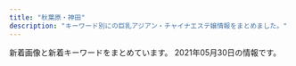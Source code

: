 ```yaml
---
title: "秋葉原・神田"
description: "キーワード別にの巨乳アジアン・チャイナエステ嬢情報をまとめました。"
---
```


新着画像と新着キーワードをまとめています。
2021年05月30日の情報です。

<DmmAffiliateIns />
<KeywordTable
  shops={
    [
    {
        "station": "JR\u79cb\u8449\u539f\u99c5\u96fb\u6c17\u8857\u53e3",
        "url": "http://www.kien-es.info/",
        "img_links": [
            "http://www.kien-es.info/images/9.jpg",
            "http://www.kien-es.info/sp/img/emi2.jpg",
            "http://www.kien-es.info/images/10.jpg",
            "http://www.kien-es.info/img/kara.png",
            "http://www.kien-es.info/sp/img/emi1.jpg",
            "http://www.kien-es.info/sp/img/haruka1.jpg",
            "http://www.kien-es.info/images/1.jpg",
            "http://www.kien-es.info/sp/images/newsb.png",
            "http://www.kien-es.info/sp/images/staff_t.jpg",
            "http://www.kien-es.info/sp/img/kara1.jpg",
            "http://www.kien-es.info/sp/images/sys1.jpg",
            "http://www.kien-es.info/images/interior_t.jpg",
            "http://www.kien-es.info/sp/images/9.jpg",
            "http://www.kien-es.info/images/news.jpg",
            "http://www.kien-es.info/img/kaori1.jpg",
            "http://www.kien-es.info/images/rem.png",
            "http://www.kien-es.info/images/head.jpg",
            "http://www.kien-es.info/sp/staff/kumi.png",
            "http://www.kien-es.info/sp/staff/yumi.png",
            "http://www.kien-es.info/sp/images/news.jpg",
            "http://www.kien-es.info/sp/images/footer.png",
            "http://www.kien-es.info/images/11.jpg",
            "http://www.kien-es.info/img/haruka.png",
            "http://www.kien-es.info/sp/img/kumi2.jpg",
            "http://www.kien-es.info/images/sys2.jpg",
            "http://www.kien-es.info/images/int2.jpg",
            "http://www.kien-es.info/sp/images/head.jpg",
            "http://www.kien-es.info/img/emi.png",
            "http://www.kien-es.info/sp/images/ac1.jpg",
            "http://www.kien-es.info/images/3.jpg",
            "http://www.kien-es.info/images/14.jpg",
            "http://www.kien-es.info/images/mobile.jpg",
            "http://www.kien-es.info/img/kara2.jpg",
            "http://www.kien-es.info/sp/img/kumi1.jpg",
            "http://www.kien-es.info/sp/staff/haruka.png",
            "http://www.kien-es.info/sp/staff/kara.png",
            "http://www.kien-es.info/sp/images/8.jpg",
            "http://www.kien-es.info/sp/images/info_t.jpg",
            "http://www.kien-es.info/img/kaori.png",
            "http://www.kien-es.info/sp/images/int2.png",
            "http://www.kien-es.info/sp/images/ac2.png",
            "http://www.kien-es.info/img/emi1.jpg",
            "http://www.kien-es.info/images/4.jpg",
            "http://www.kien-es.info/sp/images/sys3.jpg",
            "http://www.kien-es.info/img/haruka1.jpg",
            "http://www.kien-es.info/sp/images/ac3.png",
            "http://www.kien-es.info/images/2.jpg",
            "http://www.kien-es.info/sp/images/3.jpg",
            "http://www.kien-es.info/images/int1.jpg",
            "http://www.kien-es.info/images/12.jpg",
            "http://www.kien-es.info/sp/menu/staff.jpg",
            "http://www.kien-es.info/images/staff_t.jpg",
            "http://www.kien-es.info/img/kumi.png",
            "http://www.kien-es.info/sp/images/info.png",
            "http://www.kien-es.info/sp/images/sys2.jpg",
            "http://www.kien-es.info/sp/images/sys4.png",
            "http://www.kien-es.info/sp/img/kara2.jpg",
            "http://www.kien-es.info/sp/images/int1.jpg",
            "http://www.kien-es.info/sp/img/yumi1.jpg",
            "http://www.kien-es.info/sp/images/1.jpg",
            "http://www.kien-es.info/sp/images/interior_t.jpg",
            "http://www.kien-es.info/images/info.jpg",
            "http://www.kien-es.info/images/sys1.jpg",
            "http://www.kien-es.info/img/kara1.jpg",
            "http://www.kien-es.info/img/kumi2.jpg",
            "http://www.kien-es.info/images/sm.jpg",
            "http://www.kien-es.info/sp/images/rec.jpg",
            "http://www.kien-es.info/sp/menu/top.jpg",
            "http://www.kien-es.info/sp/images/tel.jpg",
            "http://www.kien-es.info/sp/images/6.jpg",
            "http://www.kien-es.info/sp/staff/emi.png",
            "http://www.kien-es.info/img/kumi1.jpg"
        ],
        "name": "\u5947\u7e01\uff5e\u304d\u3048\u3093\uff5e",
        "keywords": {
            "87": 2,
            "86": 1,
            "85": 2,
            "C": 2,
            "D": 3
        }
    },
    {
        "img_links": [
            "https://mizuno-koi.com/wp-content/themes/este/img/tel_header.png",
            "https://mizuno-koi.com/wp-content/themes/este/img/top-img03.png",
            "https://mizuno-koi.com/wp-content/uploads/2021/05/45678976mizunoko.jpg",
            "https://mizuno-koi.com/wp-content/uploads/2020/01/211mizunoko.jpg",
            "https://mizuno-koi.com/wp-content/uploads/2019/12/345678976mizunoko.jpg",
            "https://mizuno-koi.com/wp-content/themes/este/img/call.png",
            "https://mizuno-koi.com/wp-content/themes/este/img/3.jpg",
            "https://mizuno-koi.com/wp-content/uploads/2019/06/WechatIMG506.jpeg",
            "https://mizuno-koi.com/wp-content/themes/este/img/4.jpg",
            "https://mizuno-koi.com/wp-content/themes/este/img/top-img02e.png",
            "https://mizuno-koi.com/wp-content/themes/este/img/2.jpg",
            "https://mizuno-koi.com/wp-content/themes/este/img/top-img01b.png",
            "https://mizuno-koi.com/wp-content/themes/este/img/top-img01.png",
            "https://mizuno-koi.com/wp-content/uploads/2019/12/21mizunoko.jpg",
            "https://mizuno-koi.com/wp-content/themes/este/img/top-img04.png",
            "https://mizuno-koi.com/wp-content/uploads/2021/03/9876543mizunoko.jpg",
            "https://mizuno-koi.com/wp-content/uploads/2021/05/87652178mizunoko.jpg",
            "https://mizuno-koi.com/wp-content/uploads/2019/12/21897mizunoko.jpg",
            "https://mizuno-koi.com/wp-content/uploads/2019/12/121mizunoko.jpg",
            "https://mizuno-koi.com/wp-content/uploads/2021/03/2111mizunoko.jpg",
            "https://mizuno-koi.com/wp-content/uploads/2021/03/32121mizunoko.jpg",
            "https://mizuno-koi.com/wp-content/themes/este/img/1.jpg",
            "https://mizuno-koi.com/wp-content/themes/este/img/tel_footer.png",
            "https://mizuno-koi.com/wp-content/uploads/2021/05/8761iyashinoizumi.jpg",
            "https://mizuno-koi.com/wp-content/uploads/2019/04/4567mizunoko.jpg",
            "https://mizuno-koi.com/wp-content/uploads/2021/03/897261mizunoko.jpg",
            "https://mizuno-koi.com/wp-content/themes/este/img/top-img01a.png"
        ],
        "name": "\u6c34\u306e\u604b",
        "station": "JR\u795e\u7530\u99c5\u5357\u53e3",
        "url": "https://mizuno-koi.com/",
        "keywords": {
            "E": 7,
            "D": 25,
            "C": 7
        }
    },
    {
        "station": "JR\u79cb\u8449\u539f\u99c5\u662d\u548c\u901a\u308a\u53e3",
        "img_links": [
            "http://www.rave.masg.info/files/009-02.jpg",
            "http://www.rave.masg.info/files/019.jpg",
            "http://www.rave.masg.info/files/006-03.jpg",
            "http://www.rave.masg.info/images/s3.jpg",
            "http://www.rave.masg.info/files/019-02.jpg",
            "http://www.rave.masg.info/files/018-03.jpg",
            "http://www.rave.masg.info/images/service.png",
            "http://www.rave.masg.info/files/014.jpg",
            "http://www.rave.masg.info/images/s1.jpg",
            "http://www.rave.masg.info/images/maga.jpg",
            "http://www.rave.masg.info/images/shop/shop01.jpg",
            "http://www.rave.masg.info/files/003.jpg",
            "http://www.rave.masg.info/images/infotiao1.jpg",
            "http://www.rave.masg.info/images/new1.png",
            "http://www.rave.masg.info/files/018.jpg",
            "http://www.rave.masg.info/files/015.jpg",
            "http://www.rave.masg.info/files/008.jpg",
            "http://www.rave.masg.info/files/005.jpg",
            "http://www.rave.masg.info/files/009.jpg",
            "http://www.rave.masg.info/images/new3.png",
            "http://www.rave.masg.info/files/003-03.jpg",
            "http://www.rave.masg.info/images/shop/shop02.jpg",
            "http://www.rave.masg.info/files/015-02.jpg",
            "http://www.rave.masg.info/files/017.jpg",
            "http://www.rave.masg.info/images/main_bottom.png",
            "http://www.rave.masg.info/files/015-03.jpg",
            "http://www.rave.masg.info/files/009-03.jpg",
            "http://www.rave.masg.info/files/008-02.jpg",
            "http://www.rave.masg.info/files/016-02.jpg",
            "http://www.rave.masg.info/images/s2.jpg",
            "http://www.rave.masg.info/files/005-02.jpg",
            "http://www.rave.masg.info/images/xian.png",
            "http://www.rave.masg.info/files/002.jpg",
            "http://www.rave.masg.info/images/zi_massage.png",
            "http://www.rave.masg.info/images/zi_staff.png",
            "http://www.rave.masg.info/images/tel.png",
            "http://www.rave.masg.info/files/017-03.jpg",
            "http://www.rave.masg.info/files/002-03.jpg",
            "http://www.rave.masg.info/images/shop/shop03.jpg",
            "http://www.rave.masg.info/images/shop/shop04.jpg",
            "http://www.rave.masg.info/files/014-03.jpg",
            "http://www.rave.masg.info/files/016.jpg",
            "http://www.rave.masg.info/files/016-03.jpg",
            "http://www.rave.masg.info/files/008-03.jpg",
            "http://www.rave.masg.info/files/014-02.jpg",
            "http://www.rave.masg.info/files/003-02.jpg",
            "http://www.rave.masg.info/images/s4.jpg",
            "http://www.rave.masg.info/files/006-02.jpg",
            "http://www.rave.masg.info/images/s5.jpg",
            "http://www.rave.masg.info/files/019-03.jpg",
            "http://www.rave.masg.info/files/002-02.jpg",
            "http://www.rave.masg.info/images/main_top.png",
            "http://www.rave.masg.info/files/017-02.jpg",
            "http://www.rave.masg.info/files/006.jpg",
            "http://www.rave.masg.info/files/018-02.jpg",
            "http://www.rave.masg.info/files/005-03.jpg",
            "http://www.rave.masg.info/images/pick.png"
        ],
        "url": "http://www.rave.masg.info/",
        "keywords": {
            "90": 1,
            "G": 1,
            "88": 1,
            "D": 7,
            "89": 1,
            "86": 1,
            "E": 1,
            "F": 3,
            "87": 8
        },
        "name": "RAVE \u30ec\u30a4\u30f4"
    },
    {
        "url": "http://yu-ai.work/",
        "keywords": {
            "86": 5,
            "89": 1,
            "D": 29,
            "84": 6,
            "87": 6,
            "F": 1,
            "E": 3,
            "85": 24,
            "C": 30
        },
        "station": "JR\u79cb\u8449\u539f\u99c5\u662d\u548c\u901a\u308a\u53e3",
        "name": "\u7652\u611b",
        "img_links": [
            "http://yu-ai.work/img/sc24.jpg",
            "http://yu-ai.work/img/st012.jpg",
            "http://yu-ai.work/sp/img/sta19.jpg",
            "http://yu-ai.work/img/sc12.jpg",
            "http://yu-ai.work/sp/img/info.jpg",
            "http://yu-ai.work/sp/img/acc1.jpg",
            "http://yu-ai.work/sp/img/sta9.jpg",
            "http://yu-ai.work/sp/img/tit.jpg",
            "http://yu-ai.work/sp/img/t-a.jpg",
            "http://yu-ai.work/img/sta12.jpg",
            "http://yu-ai.work/img/sta14.jpg",
            "http://yu-ai.work/img/sc23.jpg",
            "http://yu-ai.work/img/sta24.jpg",
            "http://yu-ai.work/sp/img/sta10.jpg",
            "http://yu-ai.work/img/st20.jpg",
            "http://yu-ai.work/img/st17.jpg",
            "http://yu-ai.work/img/nos.jpg",
            "http://yu-ai.work/img/st0013.jpg",
            "http://yu-ai.work/sp/img/pic.jpg",
            "http://yu-ai.work/img/sc15.jpg",
            "http://yu-ai.work/sp/img/p24.jpg",
            "http://yu-ai.work/img/st020.jpg",
            "http://yu-ai.work/img/st16.jpg",
            "http://yu-ai.work/sp/img/time.jpg",
            "http://yu-ai.work/sp/img/sta12.jpg",
            "http://yu-ai.work/sp/img/p18.jpg",
            "http://yu-ai.work/img/st014.jpg",
            "http://yu-ai.work/img/botton.jpg",
            "http://yu-ai.work/img/sc19.jpg",
            "http://yu-ai.work/img/sta16.jpg",
            "http://yu-ai.work/img/st00022.jpg",
            "http://yu-ai.work/img/st0018.jpg",
            "http://yu-ai.work/img/sc20.jpg",
            "http://yu-ai.work/img/sc13.jpg",
            "http://yu-ai.work/img/st22.jpg",
            "http://yu-ai.work/sp/img/t-o.jpg",
            "http://yu-ai.work/img/st23.jpg",
            "http://yu-ai.work/img/head.jpg",
            "http://yu-ai.work/img/men-es-ran.jpg",
            "http://yu-ai.work/sp/img/acc2.jpg",
            "http://yu-ai.work/img/sc14.jpg",
            "http://yu-ai.work/img/sc10.jpg",
            "http://yu-ai.work/sp/img/t-r.jpg",
            "http://yu-ai.work/sp/img/tel.jpg",
            "http://yu-ai.work/img/st10.jpg",
            "http://yu-ai.work/sp/img/p23.jpg",
            "http://yu-ai.work/img/st09.jpg",
            "http://yu-ai.work/sp/img/sta23.jpg",
            "http://yu-ai.work/img/st15.jpg",
            "http://yu-ai.work/img/sc9.jpg",
            "http://yu-ai.work/sp/img/cam.jpg",
            "http://yu-ai.work/img/st19.jpg",
            "http://yu-ai.work/img/st013.jpg",
            "http://yu-ai.work/sp/img/p10.jpg",
            "http://yu-ai.work/img/st019.jpg",
            "http://yu-ai.work/img/sta13.jpg",
            "http://yu-ai.work/sp/img/sta20.jpg",
            "http://yu-ai.work/img/st010.jpg",
            "http://yu-ai.work/sp/img/sta17.jpg",
            "http://yu-ai.work/img/st0022.jpg",
            "http://yu-ai.work/img/st9.jpg",
            "http://yu-ai.work/img/st13.jpg",
            "http://yu-ai.work/sp/img/sta14.jpg",
            "http://yu-ai.work/sp/img/sta24.jpg",
            "http://yu-ai.work/img/st14.jpg",
            "http://yu-ai.work/img/sta19.jpg",
            "http://yu-ai.work/img/st24.jpg",
            "http://yu-ai.work/img/st015.jpg",
            "http://yu-ai.work/sp/img/sys.jpg",
            "http://yu-ai.work/sp/img/botton.jpg",
            "http://yu-ai.work/img/sta15.jpg",
            "http://yu-ai.work/sp/img/acc3.jpg",
            "http://yu-ai.work/img/sta10.jpg",
            "http://yu-ai.work/sp/img/t-s.jpg",
            "http://yu-ai.work/sp/img/t-t.jpg",
            "http://yu-ai.work/img/st12.jpg",
            "http://yu-ai.work/sp/img/sta13.jpg",
            "http://yu-ai.work/sp/img/pc.jpg",
            "http://yu-ai.work/img/sta18.jpg",
            "http://yu-ai.work/img/sc22.jpg",
            "http://yu-ai.work/sp/img/sta16.jpg",
            "http://yu-ai.work/img/st022.jpg",
            "http://yu-ai.work/img/acc2.jpg",
            "http://yu-ai.work/img/acc3.jpg",
            "http://yu-ai.work/img/sc18.jpg",
            "http://yu-ai.work/img/sc17.jpg",
            "http://yu-ai.work/sp/img/sta15.jpg",
            "http://yu-ai.work/img/sta9.jpg",
            "http://yu-ai.work/img/sc16.jpg",
            "http://yu-ai.work/sp/img/add.jpg",
            "http://yu-ai.work/img/sta20.jpg",
            "http://yu-ai.work/img/sta23.jpg",
            "http://yu-ai.work/img/acc1.jpg",
            "http://yu-ai.work/img/sta17.jpg",
            "http://yu-ai.work/img/st009.jpg",
            "http://yu-ai.work/img/sta22.jpg",
            "http://yu-ai.work/img/fla.jpg",
            "http://yu-ai.work/sp/img/sta22.jpg",
            "http://yu-ai.work/img/st0012.jpg",
            "http://yu-ai.work/sp/img/sta18.jpg"
        ]
    },
    {
        "keywords": {
            "85": 2,
            "87": 4,
            "F": 2,
            "88": 8,
            "D": 12,
            "E": 10,
            "86": 10,
            "C": 30
        },
        "name": "\u8776",
        "station": "JR\u795e\u7530\u99c5\u897f\u53e3",
        "url": "http://chou-massage.work/",
        "img_links": [
            "http://chou-massage.work/sp/img/fla-3.jpg",
            "http://chou-massage.work/sp/img/sta3.jpg",
            "http://chou-massage.work/sp/img/st17.jpg",
            "http://chou-massage.work/img/st12.jpg",
            "http://chou-massage.work/sp/img/sta17.jpg",
            "http://chou-massage.work/sp/img/sta4.jpg",
            "http://chou-massage.work/sp/img/sta2.jpg",
            "http://chou-massage.work/sp/img/sta1.jpg",
            "http://chou-massage.work/img/st3.jpg",
            "http://chou-massage.work/sp/img/st14.jpg",
            "http://chou-massage.work/sp/img/fla-2.jpg",
            "http://chou-massage.work/img/st4.jpg",
            "http://chou-massage.work/sp/img/st3.jpg",
            "http://chou-massage.work/img/st17.jpg",
            "http://chou-massage.work/img/st14.jpg",
            "http://chou-massage.work/sp/img/mo.png",
            "http://chou-massage.work/img/mo.png",
            "http://chou-massage.work/sp/img/sta14.jpg",
            "http://chou-massage.work/img/fla-3.jpg",
            "http://chou-massage.work/img/sta17.jpg",
            "http://chou-massage.work/sp/img/nos.jpg",
            "http://chou-massage.work/sp/img/st4.jpg",
            "http://chou-massage.work/sp/img/st1.jpg",
            "http://chou-massage.work/sp/img/acc.jpg",
            "http://chou-massage.work/sp/img/botton.jpg",
            "http://chou-massage.work/sp/img/st2.jpg",
            "http://chou-massage.work/img/sta3.jpg",
            "http://chou-massage.work/img/acc.jpg",
            "http://chou-massage.work/img/sta15.jpg",
            "http://chou-massage.work/img/st1.jpg",
            "http://chou-massage.work/img/st2.jpg",
            "http://chou-massage.work/img/st15.jpg",
            "http://chou-massage.work/img/nos.jpg",
            "http://chou-massage.work/sp/img/sta15.jpg",
            "http://chou-massage.work/img/fla-1.jpg",
            "http://chou-massage.work/img/sta14.jpg",
            "http://chou-massage.work/img/sta4.jpg",
            "http://chou-massage.work/sp/img/fla-1.jpg",
            "http://chou-massage.work/img/sta12.jpg",
            "http://chou-massage.work/sp/img/koko_468x60.png",
            "http://chou-massage.work/img/fla-2.jpg",
            "http://chou-massage.work/img/koko_468x60.png",
            "http://chou-massage.work/sp/img/sta12.jpg",
            "http://chou-massage.work/img/sta2.jpg",
            "http://chou-massage.work/sp/img/st12.jpg",
            "http://chou-massage.work/img/sta1.jpg",
            "http://chou-massage.work/img/botton.jpg",
            "http://chou-massage.work/sp/img/st15.jpg"
        ]
    },
    {
        "img_links": [
            "http://relifeadmin.jpest.net/uploads//2021/03/1C5F116C-58E4-4358-9BD7-1B33791B0CAA-e1616413763845.jpeg",
            "http://relifeadmin.jpest.net/uploads//2021/03/6A526146-BB8D-45A4-A864-42633965DBF0-e1616413783381.jpeg",
            "http://relifeadmin.jpest.net/uploads//2021/01/IMG_2171.jpg",
            "http://relife.jpest.net/images/03.jpg",
            "http://relifeadmin.jpest.net/uploads//2021/03/F1762422-EC67-4A1B-A086-46A0FE212F54-e1616414141494.jpeg",
            "http://relifeadmin.jpest.net/uploads//2020/10/D81CC5DA-612A-4552-9C4C-145DABF87A82-e1603797285723.jpeg",
            "http://relifeadmin.jpest.net/uploads//2020/10/5AD15672-AEE6-4A0A-9CCF-259E75905FCF-e1603711283848.jpeg",
            "http://relifeadmin.jpest.net/uploads//2021/04/0632FFC8-93C8-4F1D-88BD-364C2CA3AAD9-e1619436169369.jpeg",
            "http://relifeadmin.jpest.net/uploads//2021/03/4082C373-F43B-4FF9-9F7D-0C0C02162F15.jpeg",
            "http://relifeadmin.jpest.net/uploads//2020/10/940B0844-F20E-4D4A-B215-E5BA5372B8E8.jpeg",
            "http://relifeadmin.jpest.net/uploads//2021/03/7773A505-C662-4875-94B7-9CA466B80C4E-e1616411927517.jpeg",
            "http://relifeadmin.jpest.net/uploads//2020/10/C74DC003-B774-4423-93B4-733B4938F550.jpeg",
            "http://relifeadmin.jpest.net/uploads//2021/04/1.jpg",
            "http://relife.jpest.net/images/033.jpg",
            "http://relife.jpest.net/images/tt.jpg",
            "http://relifeadmin.jpest.net/uploads//2021/03/F6CA5A16-B99E-496D-AB73-DFFE18A4E0B9.jpeg",
            "http://relife.jpest.net/images/02.jpg",
            "http://relifeadmin.jpest.net/uploads//2021/03/A7B9063B-BE9C-42C3-B5B8-39B0E93D461D-e1616414911549.jpeg",
            "http://relifeadmin.jpest.net/uploads//2021/03/E6F9C65A-E4D0-41BD-839F-6AFE58551E3A.jpeg",
            "http://relifeadmin.jpest.net/uploads//2021/03/31F3171B-05C9-4017-9EDC-8B1230FFFA5E-e1616413792413.jpeg",
            "http://relife.jpest.net/images/04.jpg",
            "http://relifeadmin.jpest.net/uploads//2021/03/1.jpeg",
            "http://relifeadmin.jpest.net/uploads//2020/10/1A4C09F7-F63F-4224-B24D-9E199A9A4BDA.jpeg",
            "http://relifeadmin.jpest.net/uploads//2021/03/322B13E6-26A1-40C3-9EC9-427DE29CA167-e1619436493283.jpeg",
            "http://relife.jpest.net/images/mobile.jpg",
            "http://relifeadmin.jpest.net/uploads//2020/10/03F2B47F-0310-46C6-AEDE-A8D64FCF2853.jpeg",
            "http://relifeadmin.jpest.net/uploads//2020/10/9D16F01A-1354-462D-9558-9F957927EF44.jpeg",
            "http://relifeadmin.jpest.net/uploads//2020/10/F908022A-9300-45F1-9C28-4A9EF0365F57.jpeg"
        ],
        "url": "http://relife.jpest.net/",
        "station": "JR\u79cb\u8449\u539f\u99c5\u662d\u548c\u901a\u308a\u53e3",
        "keywords": {
            "C": 15,
            "E": 12,
            "85": 8
        },
        "name": "Relife\uff5e\u30ea\u30e9\u30a4\u30d5\uff5e"
    },
    {
        "url": "http://k-cocoro.co/",
        "name": "COCORO",
        "keywords": {
            "D": 3,
            "E": 2
        },
        "img_links": [
            "http://k-cocoro.co/images/itigo2.jpg",
            "http://k-cocoro.co/images/noimage.jpg",
            "http://k-cocoro.co/images/004.jpg",
            "http://k-cocoro.co/images/itigo1.jpg",
            "http://k-cocoro.co/images/grande.jpg",
            "http://k-cocoro.co/images/shishu_02.jpg",
            "http://k-cocoro.co/images/girl_01.png",
            "http://k-cocoro.co/images/girl_03.png",
            "http://k-cocoro.co/images/right_top.png",
            "http://k-cocoro.co/images/shishu_01.jpg",
            "http://k-cocoro.co/images/yui.jpg",
            "http://k-cocoro.co/images/mya.jpg",
            "http://k-cocoro.co/images/003.jpg",
            "http://k-cocoro.co/images/tite-magazine.png",
            "http://k-cocoro.co/images/right_bottom.png",
            "http://k-cocoro.co/images/yu.jpg",
            "http://k-cocoro.co/images/girl_top.png",
            "http://k-cocoro.co/images/remo.jpg",
            "http://k-cocoro.co/images/ss.jpg",
            "http://k-cocoro.co/images/001.jpg",
            "http://k-cocoro.co/images/mail.png",
            "http://k-cocoro.co/images/s2.jpg",
            "http://k-cocoro.co/images/pagetop.png",
            "http://k-cocoro.co/images/girlx_top.png",
            "http://k-cocoro.co/images/shishu_03.jpg",
            "http://k-cocoro.co/images/nei_01.png",
            "http://k-cocoro.co/images/news_top.jpg",
            "http://k-cocoro.co/images/nei_03.png",
            "http://k-cocoro.co/images/rika.jpg",
            "http://k-cocoro.co/images/tite-staff.png",
            "http://k-cocoro.co/images/002.jpg"
        ],
        "station": "JR\u795e\u7530\u99c5\u6771\u53e3"
    },
    {
        "keywords": {
            "D": 21,
            "85": 5,
            "C": 2,
            "84": 2,
            "88": 2,
            "87": 6,
            "E": 5,
            "86": 13
        },
        "img_links": [
            "http://kaede.tyo.cm/photos/sites/15/2018/07/2018070602462928.jpg",
            "http://kaede.tyo.cm/images/s_staff.jpg",
            "http://kaede.tyo.cm/photos/sites/15/2017/05/10.jpg",
            "http://kaede.tyo.cm/photos/sites/15/2017/11/2017112902394723.jpg",
            "http://kaede.tyo.cm/photos/sites/15/2018/12/2018122811325315.jpg",
            "http://kaede.tyo.cm/photos/sites/15/2019/01/2019012110352218.jpg",
            "http://kaede.tyo.cm/photos/sites/15/2017/07/\u5fae\u4fe1\u56fe\u7247_20170731133036.jpg",
            "http://kaede.tyo.cm/images/room2.jpg",
            "http://kaede.tyo.cm/photos/sites/15/2018/12/2018122110282270.jpg",
            "http://kaede.tyo.cm/photos/sites/15/2020/03/2020031613344696.jpg",
            "http://kaede.tyo.cm/photos/sites/15/2018/05/2018052602053211.jpg",
            "http://kaede.tyo.cm/photos/sites/15/2017/05/1.jpg",
            "http://kaede.tyo.cm/photos/sites/15/2017/03/298510852981895493.jpg",
            "http://kaede.tyo.cm/photos/sites/15/2018/12/2018122510562151.jpg",
            "http://kaede.tyo.cm/photos/sites/15/2017/12/2017121802123582.jpg",
            "http://kaede.tyo.cm/photos/sites/15/2018/03/2018032208244424.jpg",
            "http://kaede.tyo.cm/images/room3.jpg",
            "http://kaede.tyo.cm/photos/sites/15/2019/11/2019110102312976.jpg",
            "http://kaede.tyo.cm/photos/sites/15/2018/09/2018092310253191.jpg",
            "http://kaede.tyo.cm/images/top.png",
            "http://kaede.tyo.cm/photos/sites/15/2018/03/2018031401333199.jpg",
            "http://kaede.tyo.cm/photos/sites/15/2019/05/2019051510502494.jpg",
            "http://kaede.tyo.cm/photos/sites/15/2018/12/2018122510575438.jpg",
            "http://kaede.tyo.cm/images/s1.png",
            "http://kaede.tyo.cm/images/s3.png",
            "http://kaede.tyo.cm/photos/sites/15/2019/11/2019110102312566.jpg",
            "http://kaede.tyo.cm/photos/sites/15/2018/06/2018060802410544.jpg",
            "http://kaede.tyo.cm/photos/sites/15/2018/07/201807050359241.jpg",
            "http://kaede.tyo.cm/photos/sites/15/2018/04/2018042103445537.jpg",
            "http://kaede.tyo.cm/photos/sites/15/2017/04/03.jpg",
            "http://kaede.tyo.cm/photos/sites/15/2019/08/201908031036100.jpg",
            "http://kaede.tyo.cm/photos/sites/15/2020/08/2020081913203996.jpg",
            "http://kaede.tyo.cm/photos/sites/15/2018/10/2018101210462259.jpg",
            "http://kaede.tyo.cm/images/s_news.png",
            "http://kaede.tyo.cm/images/n1.jpg",
            "http://kaede.tyo.cm/images/n3.png",
            "http://kaede.tyo.cm/photos/sites/15/2017/05/05.jpg",
            "http://kaede.tyo.cm/photos/sites/15/2017/04/8.jpg",
            "http://kaede.tyo.cm/images/s_pick.png",
            "http://kaede.tyo.cm/photos/sites/15/2018/07/2018071202180120.jpg",
            "http://kaede.tyo.cm/photos/sites/15/2019/07/2019072310543855.jpg",
            "http://kaede.tyo.cm/photos/sites/15/2019/07/2019072218445895.jpg",
            "http://kaede.tyo.cm/images/room1.jpg",
            "http://kaede.tyo.cm/images/mobile.png",
            "http://kaede.tyo.cm/images/room4.jpg",
            "http://kaede.tyo.cm/photos/sites/15/2018/09/2018090301232862.jpg",
            "http://kaede.tyo.cm/photos/sites/15/2017/04/st4.jpg",
            "http://kaede.tyo.cm/photos/sites/15/2019/08/201908021145272.jpg",
            "http://kaede.tyo.cm/photos/sites/15/2018/01/2018013009203349.jpg",
            "http://kaede.tyo.cm/photos/sites/15/2019/09/2019092410360674.jpg"
        ],
        "station": "JR\u795e\u7530\u99c5\u6771\u53e3",
        "url": "http://kaede.tyo.cm/",
        "name": "\u604b\u306e\u82b1"
    },
    {
        "img_links": [
            "http://yume-massage.info/img/st10.jpg",
            "http://yume-massage.info/img/sta9.jpg",
            "http://yume-massage.info/img/st8.jpg",
            "http://yume-massage.info/sp/img/s6.jpg",
            "http://yume-massage.info/img/s10.jpg",
            "http://yume-massage.info/sp/img/tit.jpg",
            "http://yume-massage.info/sp/img/p-9.jpg",
            "http://yume-massage.info/img/st3.jpg",
            "http://yume-massage.info/img/sta7.jpg",
            "http://yume-massage.info/sp/img/t-o.jpg",
            "http://yume-massage.info/img/st2.jpg",
            "http://yume-massage.info/sp/img/p-10.jpg",
            "http://yume-massage.info/sp/img/s10.jpg",
            "http://yume-massage.info/sp/img/t-s.jpg",
            "http://yume-massage.info/img/sta4.jpg",
            "http://yume-massage.info/img/botton.jpg",
            "http://yume-massage.info/img/st6.jpg",
            "http://yume-massage.info/img/s8.jpg",
            "http://yume-massage.info/sp/img/s8.jpg",
            "http://yume-massage.info/sp/img/t-r.jpg",
            "http://yume-massage.info/img/mo.png",
            "http://yume-massage.info/img/head.jpg",
            "http://yume-massage.info/img/head2.jpg",
            "http://yume-massage.info/sp/img/add2.jpg",
            "http://yume-massage.info/img/kan.jpg",
            "http://yume-massage.info/sp/img/cam.jpg",
            "http://yume-massage.info/sp/img/s1.jpg",
            "http://yume-massage.info/sp/img/sys.jpg",
            "http://yume-massage.info/img/nos.jpg",
            "http://yume-massage.info/img/s7.jpg",
            "http://yume-massage.info/sp/img/add.jpg",
            "http://yume-massage.info/sp/img/botton.jpg",
            "http://yume-massage.info/img/s1.jpg",
            "http://yume-massage.info/img/st4.jpg",
            "http://yume-massage.info/sp/img/time.jpg",
            "http://yume-massage.info/img/sta1.jpg",
            "http://yume-massage.info/img/sta8.jpg",
            "http://yume-massage.info/img/s9.jpg",
            "http://yume-massage.info/sp/img/s7.jpg",
            "http://yume-massage.info/img/st9.jpg",
            "http://yume-massage.info/sp/img/tel.jpg",
            "http://yume-massage.info/img/sta10.jpg",
            "http://yume-massage.info/img/r9.jpg",
            "http://yume-massage.info/sp/img/t-t.jpg",
            "http://yume-massage.info/img/s6.jpg",
            "http://yume-massage.info/sp/img/kan.jpg",
            "http://yume-massage.info/img/s4.jpg",
            "http://yume-massage.info/sp/img/info.jpg",
            "http://yume-massage.info/img/st7.jpg",
            "http://yume-massage.info/sp/img/s9.jpg",
            "http://yume-massage.info/img/st1.jpg",
            "http://yume-massage.info/sp/img/pc.jpg",
            "http://yume-massage.info/img/sta6.jpg",
            "http://yume-massage.info/img/st06.jpg",
            "http://yume-massage.info/sp/img/s4.jpg",
            "http://yume-massage.info/sp/img/t-a.jpg",
            "http://yume-massage.info/img/xmas.png",
            "http://yume-massage.info/img/st5.jpg",
            "http://yume-massage.info/sp/img/p-6.jpg",
            "http://yume-massage.info/sp/img/pic.jpg"
        ],
        "keywords": {
            "87": 6,
            "85": 2,
            "E": 7,
            "88": 3,
            "C": 20,
            "D": 7,
            "84": 3,
            "86": 3
        },
        "url": "http://yume-massage.info/",
        "station": "\u6d45\u8349\u6a4b\u99c5",
        "name": "\u5922"
    },
    {
        "keywords": {
            "C": 37,
            "\u5de8\u4e73": 1,
            "E": 5,
            "\u4e73": 2,
            "F": 3,
            "\u80f8": 2,
            "G": 4,
            "D": 18
        },
        "name": "\u3082\u307f\u697d",
        "img_links": [
            "http://refresh-salon.tokyo/images/topimage/main2.jpg",
            "http://refresh-salon.tokyo/images/st/st_miya.jpg",
            "http://refresh-salon.tokyo/images/st/st_yuuna.jpg",
            "http://refresh-salon.tokyo/images/st/st_miko.jpg",
            "http://refresh-salon.tokyo/images/st/st_koko.jpg",
            "http://refresh-salon.tokyo/images/st/st_risa.jpg",
            "http://refresh-salon.tokyo/images/st/st_aiko.jpg",
            "http://refresh-salon.tokyo/images/st/st_anna.jpg",
            "http://refresh-salon.tokyo/images/st/st_junko.jpg",
            "http://refresh-salon.tokyo/images/st/st_mei.jpg",
            "http://refresh-salon.tokyo/images/st/st_saya.jpg",
            "http://refresh-salon.tokyo/images/st/st_nana.jpg",
            "http://refresh-salon.tokyo/images/st/st_rin.jpg",
            "http://refresh-salon.tokyo/images/st/st_momo.jpg",
            "http://refresh-salon.tokyo/images/st/st_mariko.jpg"
        ],
        "url": "http://refresh-salon.tokyo/",
        "station": "JR\u795e\u7530\u99c5\u897f\u53e3"
    },
    {
        "img_links": [
            "http://www.lovegarden-s.info/photo/home/4831576458331.jpg",
            "http://www.lovegarden-s.info/photo/202001/15796781601253232552.jpg",
            "http://www.lovegarden-s.info/photo/201602/1455104915985663806.jpg",
            "http://www.lovegarden-s.info/photo/202002/1580969705245014003.jpeg",
            "http://www.lovegarden-s.info/photo/201504/1430403080602083079.jpg",
            "http://www.lovegarden-s.info/img/img1.png",
            "http://www.lovegarden-s.info/photo/201912/15764583101976861511.jpg",
            "http://www.lovegarden-s.info/img/link.png",
            "http://www.lovegarden-s.info/photo/201602/14547356612012610027.jpg",
            "http://www.lovegarden-s.info/img/info.png",
            "http://www.lovegarden-s.info/photo/home/4141363521266.jpg",
            "http://www.lovegarden-s.info/photo/home/8651455104921.jpg",
            "http://www.lovegarden-s.info/photo/home/9601430403087.jpg",
            "http://www.lovegarden-s.info/img/return.png",
            "http://www.lovegarden-s.info/img/staff.png",
            "http://www.lovegarden-s.info/img/pic_info.png",
            "http://www.lovegarden-s.info/photo/201303/13635212582036100355.jpg",
            "http://www.lovegarden-s.info/photo/home/9871580969716.jpg",
            "http://www.lovegarden-s.info/img/img2.png",
            "http://www.lovegarden-s.info/img/top.png",
            "http://www.lovegarden-s.info/photo/home/8901454735680.jpg",
            "http://www.lovegarden-s.info/photo/home/4781579678186.jpg",
            "http://www.lovegarden-s.info/img/re2.png"
        ],
        "name": "\u30e9\u30d6\u30ac\u30fc\u30c7\u30f3",
        "station": "JR\u79cb\u8449\u539f\u99c5\u662d\u548c\u901a\u308a\u53e3",
        "url": "http://www.lovegarden-s.info/",
        "keywords": {
            "D": 12,
            "87": 6,
            "85": 2,
            "86": 4,
            "88": 2
        }
    },
    {
        "url": "http://gakuen.jpest.net/",
        "img_links": [
            "http://gakuen.jpest.net/images/c6.jpg",
            "http://gakuen.jpest.net/images/c10.jpg",
            "http://gakuenadmin.jpest.net/uploads/2020/11/202011170741460-e1613281451949.jpg",
            "http://gakuen.jpest.net/images/tel.png",
            "http://gakuenadmin.jpest.net/uploads/2021/01/2021013104085726.jpg",
            "http://gakuenadmin.jpest.net/uploads/2021/01/2021013104094765.jpg",
            "http://gakuen.jpest.net/images/c5.jpg",
            "http://gakuen.jpest.net/images/c7.jpg",
            "http://gakuen.jpest.net/images/c1.jpg",
            "http://gakuen.jpest.net/images/c8.jpg",
            "http://gakuenadmin.jpest.net/uploads/2020/11/2020111707403491.jpg",
            "http://gakuen.jpest.net/images/c4.jpg",
            "http://gakuenadmin.jpest.net/uploads/2021/04/2021042704474970.jpeg",
            "http://gakuenadmin.jpest.net/uploads/2021/04/2021042704442715-e1619498692111.jpeg",
            "http://gakuen.jpest.net/images/c2.jpg",
            "http://gakuenadmin.jpest.net/uploads/2021/03/2021032214491843-e1616424582330.jpeg",
            "http://gakuenadmin.jpest.net/uploads/2020/11/2020111905143846-e1619439547290.jpeg",
            "http://gakuenadmin.jpest.net/uploads/2020/11/g4.jpg",
            "http://gakuenadmin.jpest.net/uploads/2021/04/2021042704423988.jpeg",
            "http://gakuen.jpest.net/images/c3.jpg",
            "http://gakuenadmin.jpest.net/uploads/2021/02/2021021405363587.jpeg",
            "http://gakuen.jpest.net/images/c9.jpg",
            "http://gakuenadmin.jpest.net/uploads/2021/05/2021051012490765-e1620650958463.jpeg",
            "http://gakuenadmin.jpest.net/uploads/2020/11/2020111905172382.jpeg",
            "http://gakuenadmin.jpest.net/uploads/2021/05/2021051012493374-e1620650985115.jpeg"
        ],
        "station": "JR\u79cb\u8449\u539f\u99c5\u662d\u548c\u901a\u308a\u53e3",
        "keywords": {
            "C": 1,
            "F": 1,
            "89": 2,
            "E": 1,
            "88": 1
        },
        "name": "\u5c11\u5973\u5b66\u5712"
    },
    {
        "img_links": [
            "http://yudokoro.xyz/images/concept.jpg",
            "http://yudokoro.xyz/images/news_image.jpg",
            "http://yudokoro.xyz/images/header_main_visual3.jpg",
            "http://yudokoro.xyz/images/st/st_ao.jpg",
            "http://yudokoro.xyz/images/st/st_yaya.jpg",
            "http://yudokoro.xyz/images/st/st_maya.jpg",
            "http://yudokoro.xyz/images/st/st_ai.jpg",
            "http://yudokoro.xyz/images/st/st_momoka.jpg",
            "http://yudokoro.xyz/images/st/st_yuyu.jpg",
            "http://yudokoro.xyz/images/st/st_koko.jpg",
            "http://yudokoro.xyz/images/st/st_hime.jpg",
            "http://yudokoro.xyz/images/header_main_visual1.jpg",
            "http://yudokoro.xyz/images/header_main_visual2.jpg",
            "http://yudokoro.xyz/images/st/st_yui.jpg",
            "http://yudokoro.xyz/images/st/st_narumi.jpg",
            "http://yudokoro.xyz/images/campaign.jpg",
            "http://yudokoro.xyz/images/st/st_rara.jpg",
            "http://yudokoro.xyz/images/st/st_miho.jpg",
            "http://yudokoro.xyz/images/st/st_mimi.jpg",
            "http://yudokoro.xyz/images/header_img.png",
            "http://yudokoro.xyz/images/st/st_rena.jpg",
            "http://yudokoro.xyz/images/st/st_hana.jpg",
            "http://yudokoro.xyz/images/st/st_yumi.jpg",
            "http://yudokoro.xyz/images/st/st_miro.jpg"
        ],
        "url": "http://yudokoro.xyz/",
        "station": "JR\u795e\u7530\u99c5\u5317\u53e3",
        "keywords": {
            "G": 27,
            "C": 57,
            "E": 57,
            "D": 309,
            "F": 30
        },
        "name": "\u7652\u51e6\uff5e\u3086\u3069\u3053\u308d"
    },
    {
        "url": "http://esute-kanda.tokyo/",
        "keywords": {
            "\u5de8\u4e73": 2,
            "G": 3,
            "E": 3,
            "\u80f8": 2,
            "F": 11,
            "\u7206\u4e73": 3,
            "D": 9,
            "C": 18,
            "\u4e73": 5
        },
        "station": "\u795e\u7530\u99c5\u897f\u53e3",
        "name": "\u8336\u8336",
        "img_links": [
            "http://esute-kanda.tokyo/images/st/st_mao.jpg",
            "http://esute-kanda.tokyo/images/st/st_ryo.jpg",
            "http://esute-kanda.tokyo/images/top.png",
            "http://esute-kanda.tokyo/images/st/st_kokona.jpg",
            "http://esute-kanda.tokyo/images/st/st_ran.jpg",
            "http://esute-kanda.tokyo/images/st/st_nono.jpg",
            "http://esute-kanda.tokyo/images/st/st_nanami.jpg",
            "http://esute-kanda.tokyo/images/st/st_yuki.jpg",
            "http://esute-kanda.tokyo/images/st/st_suzu.jpg",
            "http://esute-kanda.tokyo/images/st/st_riko.jpg",
            "http://esute-kanda.tokyo/images/st/st_ayaka.jpg",
            "http://esute-kanda.tokyo/images/st/st_jennie2.jpg",
            "http://esute-kanda.tokyo/images/st/st_riri.jpg",
            "http://esute-kanda.tokyo/images/access/ac_photo.jpg",
            "http://esute-kanda.tokyo/images/st/st_moka.jpg",
            "http://esute-kanda.tokyo/images/st/st_jennie.jpg",
            "http://esute-kanda.tokyo/images/st/st_yuyu.jpg",
            "http://esute-kanda.tokyo/images/st/st_kanon.jpg",
            "http://esute-kanda.tokyo/images/st/st_neko.jpg",
            "http://esute-kanda.tokyo/images/st/st_mitsu.jpg",
            "http://esute-kanda.tokyo/images/st/st_sara.jpg",
            "http://esute-kanda.tokyo/images/top2.png",
            "http://esute-kanda.tokyo/images/st/st_yuuka.jpg",
            "http://esute-kanda.tokyo/images/st/st_rui2.jpg",
            "http://esute-kanda.tokyo/images/st/st_mariko.jpg"
        ]
    },
    {
        "img_links": [
            "https://yumegokochi1.com/_src/55217501/6990384c-3515-4833-8cda-d2f79c2cc75a.jpg",
            "https://yumegokochi1.com/_src/49801147/1.jpg",
            "https://yumegokochi1.com/_src/55217509/1195bb54-42ae-4ce1-a948-abcf52be2a7c.jpg",
            "https://yumegokochi1.com/_src/49451804/9dfc3519-db15-4421-9d5a-72bca41cf758.jpg",
            "https://yumegokochi1.com/_src/53271233/hinamatsuri.png",
            "https://yumegokochi1.com/_src/49451710/gettyimages-1124713982.jpg",
            "https://yumegokochi1.com/_src/49451725/img20200920211111185467.png",
            "https://yumegokochi1.com/_src/49800727/1.jpg",
            "https://yumegokochi1.com/_src/49451690/tel.png",
            "https://yumegokochi1.com/_src/49451762/9dfc3519-db15-4421-9d5a-72bca41cf758.jpg",
            "https://yumegokochi1.com/_src/49451706/img20200921221149975618.png",
            "https://yumegokochi1.com/_src/49451704/img20200921221149975618.png",
            "https://yumegokochi1.com/_src/49451751/s__37707790.jpg",
            "https://yumegokochi1.com/_src/55217503/426fd58b-9de8-45c4-a8e1-43f1d9723af9.jpg",
            "https://yumegokochi1.com/_src/49451694/img20200920141422782540.png",
            "https://yumegokochi1.com/_src/49451708/img20200921221149975618.png",
            "https://yumegokochi1.com/_src/49451714/img20200920211111185467.png",
            "https://yumegokochi1.com/_src/49451712/gettyimages-1124713982.jpg",
            "https://yumegokochi1.com/_src/49451739/s__37322773.jpg",
            "https://yumegokochi1.com/_src/55217511/0c95e25e-714f-4694-8eef-4c2b56b7b26d.jpg",
            "https://yumegokochi1.com/_src/55217505/2c753258-4b4a-4436-bb01-dddebc1a6933.jpg",
            "https://yumegokochi1.com/_src/55217507/214f3b06-7a93-4435-b67c-653f20247784.jpg",
            "https://yumegokochi1.com/_src/49451698/img20200920211111185467.png"
        ],
        "keywords": {},
        "name": "\u30d1\u30f3\u30c0\u30de\u30c3\u30b5\u30fc\u30b8",
        "url": "https://yumegokochi1.com/",
        "station": "JR\u79cb\u8449\u539f\u99c5\u662d\u548c\u901a\u308a\u53e3"
    },
    {
        "url": "http://belire.este.work/",
        "img_links": [
            "http://belire.este.work/nav-006.png",
            "http://belire.este.work/2/uploadimg/1610605467.jpg",
            "http://belire.este.work/nav-004.png",
            "http://belire.este.work/no.png",
            "http://belire.este.work/s.jpg",
            "http://belire.este.work/2/uploadimg/1615208613.jpg",
            "http://belire.este.work/tel.png",
            "http://belire.este.work/2/uploadimg/1610605582.jpg",
            "http://belire.este.work/2/uploadimg/1617950122.jpg",
            "http://belire.este.work/2/uploadimg/1615207989.jpeg",
            "http://belire.este.work/2/uploadimg/1610605644.jpg",
            "http://belire.este.work/nav-002.png",
            "http://belire.este.work/2/uploadimg/1610605371.jpg",
            "http://belire.este.work/2/uploadimg/1610605894.jpg",
            "http://belire.este.work/nav-005.png",
            "http://belire.este.work/2/uploadimg/1610605548.jpg",
            "http://belire.este.work/2/uploadimg/1610605615.jpg",
            "http://belire.este.work/2/uploadimg/1610605742.jpg",
            "http://belire.este.work/2/uploadimg/1610605503.jpg",
            "http://belire.este.work/2/uploadimg/1610605781.jpg",
            "http://belire.este.work/2/uploadimg/1610605976.jpg",
            "http://belire.este.work/2/uploadimg/1610605327.jpg",
            "http://belire.este.work/nav-001.png",
            "http://belire.este.work/nav-003.png",
            "http://belire.este.work/2/uploadimg/1610605808.jpg"
        ],
        "keywords": {
            "D": 13,
            "98": 1,
            "C": 1,
            "\u30bb\u30af\u30b7\u30fc": 1,
            "83": 1,
            "86": 14,
            "G": 1
        },
        "station": "JR\u79cb\u8449\u539f\u99c5\u662d\u548c\u901a\u308a\u53e3",
        "name": "BELIRE \uff5e\u30d9\u30ea\u30fc\u30eb\uff5e"
    },
    {
        "img_links": [
            "https://kanda-on.work/images/st/st_arisa.jpg",
            "https://kanda-on.work/images/st/st_koko.jpg",
            "https://kanda-on.work/images/st/st_rara.jpg",
            "https://kanda-on.work/images/st/st_kiki.jpg",
            "https://kanda-on.work/images/st/st_akira.jpg",
            "https://kanda-on.work/images/top.png",
            "https://kanda-on.work/images/st/st_ruru.jpg",
            "https://kanda-on.work/images/st/st_lemon.jpg",
            "https://kanda-on.work/images/st/st_yuumi.jpg",
            "https://kanda-on.work/images/st/st_mina.jpg",
            "https://kanda-on.work/images/top_campaign.jpg",
            "https://kanda-on.work/images/st/st_ako.jpg",
            "https://kanda-on.work/images/st/st_rio.jpg",
            "https://kanda-on.work/images/top2.png",
            "https://kanda-on.work/images/st/st_yuri.jpg",
            "https://kanda-on.work/images/st/st_rara2.jpg",
            "https://kanda-on.work/images/st/st_kaori.jpg",
            "https://kanda-on.work/images/st/st_kana.jpg",
            "https://kanda-on.work/images/st/st_natsuko.jpg",
            "https://kanda-on.work/images/st/st_ruka.jpg",
            "https://kanda-on.work/images/st/st_moe.jpg",
            "https://kanda-on.work/images/top_campaign_bottom.jpg",
            "https://kanda-on.work/images/st/st_haruka.jpg",
            "https://kanda-on.work/images/st/st_mika2.jpg",
            "https://kanda-on.work/images/st/st_mika.jpg",
            "https://kanda-on.work/images/st/st_yuzuki.jpg",
            "https://kanda-on.work/images/st/st_yuki.jpg",
            "https://kanda-on.work/images/st/st_miki.jpg"
        ],
        "station": "JR\u795e\u7530\u99c5\u897f\u53e3",
        "url": "https://kanda-on.work/",
        "keywords": {
            "F": 28,
            "C": 33,
            "\u4e73": 4,
            "\u5de8\u4e73": 4
        },
        "name": "\u6e29"
    },
    {
        "img_links": [
            "http://junpu.jpest.net/images/telhead.jpg",
            "http://junpu.jpest.net/images/head.jpg",
            "http://junpuadmin.jpest.net/uploads/2021/03/4.jpeg",
            "http://junpuadmin.jpest.net/uploads/2021/05/CA1470F1-778B-4224-B6DC-D7AEF7F2CD8C-e1620652051444.jpeg",
            "http://junpu.jpest.net/images/r4.jpg",
            "http://junpu.jpest.net/images/tt.jpg",
            "http://junpu.jpest.net/images/footer.jpg",
            "http://junpuadmin.jpest.net/uploads/2021/05/7E5BBF8A-03C2-400D-ADFB-CD31D0419175-e1620651829966.jpeg",
            "http://junpuadmin.jpest.net/uploads/2021/04/553AF37D-7AB5-42D8-81C8-0BFF8A42C3A0-e1619497784482.jpeg",
            "http://junpu.jpest.net/images/telb1.jpg",
            "http://junpuadmin.jpest.net/uploads/2021/03/641F6A7D-7990-40AA-AE7C-380F7849AD7D-e1617202823729.jpeg",
            "http://junpuadmin.jpest.net/uploads/2021/05/523D3BC3-8159-4983-A1AB-E39505943B34-e1620651804304.jpeg",
            "http://junpuadmin.jpest.net/uploads/2021/03/3-1.jpeg",
            "http://junpu.jpest.net/images/sys.png",
            "http://junpuadmin.jpest.net/uploads/2021/03/6.jpeg",
            "http://junpuadmin.jpest.net/uploads/2021/04/FF662B56-20CE-482B-9517-98A6DB2CC26A-e1619497814830.jpeg",
            "http://junpuadmin.jpest.net/uploads/2021/03/9D21D2BE-93E6-4BA6-A5ED-CE87FADAEED5-e1617202846703.jpeg",
            "http://junpu.jpest.net/images/b1.jpg",
            "http://junpuadmin.jpest.net/uploads/2021/04/5958DE27-066A-4782-B520-C093141DC898.jpeg",
            "http://junpuadmin.jpest.net/uploads/2021/03/5.jpeg",
            "http://junpuadmin.jpest.net/uploads/2021/03/2.jpeg",
            "http://junpu.jpest.net/images/tiao.jpg",
            "http://junpuadmin.jpest.net/uploads/2021/03/7.jpeg"
        ],
        "url": "http://junpu.jpest.net/",
        "keywords": {
            "89": 1,
            "88": 2,
            "D": 2,
            "C": 3,
            "90": 1,
            "87": 1
        },
        "name": "\u795e\u7530\u5b66\u5712",
        "station": "JR\u795e\u7530\u99c5\u5317\u53e3"
    },
    {
        "name": "\u5143\u6c17\u5802\uff5e\u3052\u3093\u304d\u3069\u3046\uff5e",
        "url": "http://genkidou.work/",
        "img_links": [
            "http://genkidou.work/img/st6.jpg",
            "http://genkidou.work/img/fla-2.jpg",
            "http://genkidou.work/sp/img/botton.jpg",
            "http://genkidou.work/sp/img/st2.jpg",
            "http://genkidou.work/sp/img/p20.jpg",
            "http://genkidou.work/img/st011.jpg",
            "http://genkidou.work/sp/img/t-a.jpg",
            "http://genkidou.work/sp/img/acc1.jpg",
            "http://genkidou.work/sp/img/p10.jpg",
            "http://genkidou.work/sp/img/st16.jpg",
            "http://genkidou.work/img/sta11.jpg",
            "http://genkidou.work/img/acc1.jpg",
            "http://genkidou.work/img/st27.jpg",
            "http://genkidou.work/sp/img/p27.jpg",
            "http://genkidou.work/sp/img/sch.jpg",
            "http://genkidou.work/img/fla-3.jpg",
            "http://genkidou.work/sp/img/st27.jpg",
            "http://genkidou.work/sp/img/st11.jpg",
            "http://genkidou.work/sp/img/t-o.jpg",
            "http://genkidou.work/img/head.jpg",
            "http://genkidou.work/sp/img/sys.jpg",
            "http://genkidou.work/img/acc3.jpg",
            "http://genkidou.work/sp/img/acc3.jpg",
            "http://genkidou.work/sp/img/acc4.jpg",
            "http://genkidou.work/img/st0011.jpg",
            "http://genkidou.work/img/st22.jpg",
            "http://genkidou.work/sp/img/t-t.jpg",
            "http://genkidou.work/img/sta10.jpg",
            "http://genkidou.work/sp/img/pc.jpg",
            "http://genkidou.work/img/sta27.jpg",
            "http://genkidou.work/img/acc5.jpg",
            "http://genkidou.work/img/mo.png",
            "http://genkidou.work/img/acc4.jpg",
            "http://genkidou.work/img/acc6.jpg",
            "http://genkidou.work/img/body2.jpg",
            "http://genkidou.work/img/st16.jpg",
            "http://genkidou.work/img/s2.jpg",
            "http://genkidou.work/sp/img/koko_234x60.png",
            "http://genkidou.work/sp/img/tit.jpg",
            "http://genkidou.work/sp/img/t-s.jpg",
            "http://genkidou.work/img/sta2.jpg",
            "http://genkidou.work/sp/img/info.jpg",
            "http://genkidou.work/sp/img/st6.jpg",
            "http://genkidou.work/sp/img/st10.jpg",
            "http://genkidou.work/img/s4.jpg",
            "http://genkidou.work/sp/img/acc5.jpg",
            "http://genkidou.work/sp/img/acc6.jpg",
            "http://genkidou.work/sp/img/time.jpg",
            "http://genkidou.work/img/sta22.jpg",
            "http://genkidou.work/sp/img/t-r.jpg",
            "http://genkidou.work/img/st23.jpg",
            "http://genkidou.work/img/fla.jpg",
            "http://genkidou.work/img/koko_468x60.png",
            "http://genkidou.work/sp/img/add.jpg",
            "http://genkidou.work/img/st2.jpg",
            "http://genkidou.work/sp/img/st23.jpg",
            "http://genkidou.work/img/s5.jpg",
            "http://genkidou.work/sp/img/tel.jpg",
            "http://genkidou.work/sp/img/pic.jpg",
            "http://genkidou.work/img/botton.jpg",
            "http://genkidou.work/img/acc2.jpg",
            "http://genkidou.work/img/st20.jpg",
            "http://genkidou.work/img/sta16.jpg",
            "http://genkidou.work/img/s1.jpg",
            "http://genkidou.work/img/sta23.jpg",
            "http://genkidou.work/img/sta20.jpg",
            "http://genkidou.work/sp/img/st20.jpg",
            "http://genkidou.work/sp/img/st22.jpg",
            "http://genkidou.work/img/fla-1.jpg",
            "http://genkidou.work/img/sta6.jpg",
            "http://genkidou.work/sp/img/cam.jpg",
            "http://genkidou.work/img/st010.jpg",
            "http://genkidou.work/sp/img/acc2.jpg"
        ],
        "station": "JR\u795e\u7530\u99c5\u897f\u53e3",
        "keywords": {
            "86": 4,
            "D": 10,
            "85": 1,
            "88": 6,
            "E": 2,
            "C": 16,
            "87": 6,
            "91": 5,
            "F": 8,
            "H": 1
        }
    },
    {
        "img_links": [
            "http://nene-kanda.net/images/3.jpg",
            "http://nene-kanda.net/images/st/st_mimi.jpg",
            "http://nene-kanda.net/images/st/st_ruru.jpg",
            "http://nene-kanda.net/images/st/st_marumi.jpg",
            "http://nene-kanda.net/images/share/sptel.png",
            "http://nene-kanda.net/images/topimage/topimage.jpg",
            "http://nene-kanda.net/images/share/tel.png",
            "http://nene-kanda.net/images/4.jpg",
            "http://nene-kanda.net/images/2.jpg",
            "http://nene-kanda.net/images/st/st_mirei.jpg",
            "http://nene-kanda.net/images/topimage/subimage.jpg",
            "http://nene-kanda.net/images/st/st_rumi.jpg",
            "http://nene-kanda.net/images/share/pagetop.png",
            "http://nene-kanda.net/images/st/st_mie.jpg",
            "http://nene-kanda.net/images/st/st_miki.jpg",
            "http://nene-kanda.net/images/st/st_mao.jpg",
            "http://nene-kanda.net/images/1.jpg",
            "http://nene-kanda.net/images/st/st_saki.jpg",
            "http://nene-kanda.net/images/st/st_hitomi.jpg"
        ],
        "station": "JR\u795e\u7530\u99c5\u5317\u53e3",
        "url": "http://nene-kanda.net/index.html",
        "name": "NeNe\uff5e\u30cd\u30cd\uff5e",
        "keywords": {
            "D": 20,
            "E": 4,
            "F": 4,
            "C": 44
        }
    },
    {
        "station": "JR\u795e\u7530\u99c5\u6771\u53e3",
        "name": "\u767e\u5408",
        "img_links": [
            "http://yuri.es-relax.info/images/info5.jpg",
            "http://yuri.es-relax.info/images/bg_header.jpg",
            "http://yuri.es-relax.info/images/hana1.jpg",
            "http://yuri.es-relax.info/gals/riri1.jpg",
            "http://yuri.es-relax.info/images/nana1.jpg",
            "http://yuri.es-relax.info/images/info3.png",
            "http://yuri.es-relax.info/images/nao1.jpg",
            "http://yuri.es-relax.info/gals/mimi1.jpg",
            "http://yuri.es-relax.info/gals/yuki1.jpg",
            "http://yuri.es-relax.info/images/yuyu1.jpg",
            "http://yuri.es-relax.info/images/sayuri1.jpg"
        ],
        "keywords": {
            "88": 2,
            "D": 12,
            "86": 14
        },
        "url": "http://yuri.es-relax.info/"
    },
    {
        "img_links": [
            "http://iyashikukan.iyasi.me/images/ser1.jpg",
            "http://iyashikukan.iyasi.me/images/staff_bj1.png",
            "http://iyashikukan.iyasi.me/layer/images/top/top_04.jpg",
            "http://iyashikukan.iyasi.me/images/s_service.png",
            "http://iyashikukan.iyasi.me/images/top1.jpg",
            "http://iyashikukan.iyasi.me/images/staff_04.jpg",
            "http://iyashikukan.iyasi.me/images/ser2.jpg",
            "http://iyashikukan.iyasi.me/layer/images/top/top_05.jpg",
            "http://iyashikukan.iyasi.me/images/staff_03.jpg",
            "http://iyashikukan.iyasi.me/layer/images/top/top_06.jpg",
            "http://iyashikukan.iyasi.me/images/wenzi-staff.png",
            "http://iyashikukan.iyasi.me/images/1.jpg",
            "http://iyashikukan.iyasi.me/images/ser3.jpg",
            "http://iyashikukan.iyasi.me/images/top2.jpg",
            "http://iyashikukan.iyasi.me/layer/images/top/top_02.jpg",
            "http://iyashikukan.iyasi.me/images/ser4.jpg",
            "http://iyashikukan.iyasi.me/layer/images/top/top_03.jpg",
            "http://iyashikukan.iyasi.me/images/staff_02.jpg",
            "http://iyashikukan.iyasi.me/images/staff_bj4.png",
            "http://iyashikukan.iyasi.me/images/s_info.png",
            "http://iyashikukan.iyasi.me/layer/images/top/top_08.png",
            "http://iyashikukan.iyasi.me/layer/images/top/top_01.jpg",
            "http://iyashikukan.iyasi.me/layer/images/top.jpg",
            "http://iyashikukan.iyasi.me/images/info.png",
            "http://iyashikukan.iyasi.me/images/staff_06.jpg"
        ],
        "keywords": {
            "88": 3,
            "86": 3,
            "85": 3,
            "89": 3
        },
        "station": "JR\u795e\u7530\u99c5\u6771\u53e3",
        "name": "\u7652\u3057\u7a7a\u9593",
        "url": "http://iyashikukan.iyasi.me/"
    },
    {
        "img_links": [
            "http://kenkoubo.link/wp-content/themes/template-salon2/images/news-ttl.png",
            "http://kenkoubo.link/wp-content/themes/template-salon2/images/camp-bnr4.png",
            "http://kenkoubo.link/wp-content/themes/template-salon2/images/camp-bnr2.png",
            "http://kenkoubo.link/wp-content/uploads/2021/03/ayaka_4-300x400.jpeg",
            "http://kenkoubo.link/wp-content/uploads/2017/03/03-1.jpg",
            "http://kenkoubo.link/wp-content/themes/template-salon2/images/slider1.jpg",
            "http://kenkoubo.link/wp-content/uploads/2017/03/03-1-250x375.jpg",
            "http://kenkoubo.link/wp-content/uploads/2020/11/yuko_image_syusei-1.jpg",
            "http://kenkoubo.link/wp-content/uploads/2017/03/08-250x375.jpg",
            "http://kenkoubo.link/wp-content/uploads/2019/05/ai_image_1_syusei-900x1600.jpeg",
            "http://kenkoubo.link/wp-content/uploads/2019/05/rin_image_1_syusei-250x375.jpeg",
            "http://kenkoubo.link/wp-content/themes/template-salon2/images/camp-bnr3.png",
            "http://kenkoubo.link/wp-content/uploads/2017/03/08.jpg",
            "http://kenkoubo.link/wp-content/uploads/2017/03/08a.jpg",
            "http://kenkoubo.link/wp-content/themes/template-salon2/images/pickup-frame.png",
            "http://kenkoubo.link/wp-content/uploads/2017/03/09.jpg",
            "http://kenkoubo.link/wp-content/themes/template-salon2/images/info2.png",
            "https://www.mens-anavi.com/img/mens-esthe1.png",
            "http://kenkoubo.link/wp-content/themes/template-salon2/images/03.jpg",
            "http://kenkoubo.link/wp-content/uploads/2017/03/08-2.jpg",
            "http://kenkoubo.link/wp-content/uploads/2021/03/ayaka_4.jpeg",
            "http://kenkoubo.link/wp-content/uploads/2017/03/05-1.jpg",
            "http://kenkoubo.link/wp-content/uploads/2019/05/rin_image_1_syusei-900x1600.jpeg",
            "http://kenkoubo.link/wp-content/uploads/2017/03/05a.jpg",
            "http://kenkoubo.link/wp-content/uploads/2021/03/ayaka_01-250x375.jpeg",
            "http://kenkoubo.link/wp-content/uploads/2017/03/07-1.jpg",
            "http://kenkoubo.link/wp-content/themes/template-salon2/images/info.png",
            "http://kenkoubo.link/wp-content/themes/template-salon2/images/telm.png",
            "http://kenkoubo.link/wp-content/uploads/2021/03/ayaka_01-900x1201.jpeg",
            "http://kenkoubo.link/wp-content/themes/template-salon2/images/camp-bnr.png",
            "http://kenkoubo.link/wp-content/uploads/2017/03/05.jpg",
            "http://kenkoubo.link/wp-content/uploads/2020/11/yuko_image_syusei-1-250x375.jpg",
            "http://es-tsudanuma.com/wp-content/uploads/2016/10/massage-de_88_31.jpg",
            "http://kenkoubo.link/wp-content/themes/template-salon2/images/05.jpg",
            "http://kenkoubo.link/wp-content/themes/template-salon2/images/08.jpg",
            "http://kenkoubo.link/wp-content/uploads/2017/03/05-1-250x375.jpg",
            "http://kenkoubo.link/wp-content/themes/template-salon2/images/pickup-ttl.png",
            "http://kenkoubo.link/wp-content/uploads/2019/05/ai_image_1_syusei-250x375.jpeg"
        ],
        "keywords": {
            "D": 6,
            "90": 2,
            "89": 4,
            "88": 4,
            "85": 2,
            "C": 8,
            "86": 2
        },
        "url": "http://kenkoubo.link",
        "name": "\u5065\u5eb7\u574a",
        "station": "JR\u795e\u7530\u99c5\u5317\u53e3"
    },
    {
        "name": "\u96a0\u308c\u5bb6",
        "img_links": [
            "http://jasmine-massage.info/img/sta214.jpg",
            "http://jasmine-massage.info/i/img/sta211.jpg",
            "http://jasmine-massage.info/i/img/r3.jpg",
            "http://jasmine-massage.info/img/s213.jpg",
            "http://jasmine-massage.info/i/img/st211.jpg",
            "http://jasmine-massage.info/img/head.jpg",
            "http://jasmine-massage.info/img/sta213.jpg",
            "http://jasmine-massage.info/i/img/sta213.jpg",
            "http://jasmine-massage.info/img/s211.jpg",
            "http://jasmine-massage.info/img/st213.jpg",
            "http://jasmine-massage.info/img/sj.jpg",
            "http://jasmine-massage.info/img/mo.png",
            "http://jasmine-massage.info/img/st214.jpg",
            "http://jasmine-massage.info/img/st215.jpg",
            "http://jasmine-massage.info/img/s214.jpg",
            "http://jasmine-massage.info/i/img/r4.jpg",
            "http://jasmine-massage.info/img/s215.jpg",
            "http://jasmine-massage.info/img/botton.jpg",
            "http://jasmine-massage.info/img/sta215.jpg",
            "http://jasmine-massage.info/i/img/sta215.jpg",
            "http://jasmine-massage.info/i/img/r2.jpg",
            "http://jasmine-massage.info/img/nos.jpg",
            "http://jasmine-massage.info/img/st211.jpg",
            "http://jasmine-massage.info/i/img/sta214.jpg",
            "http://jasmine-massage.info/i/img/r1.jpg",
            "http://jasmine-massage.info/img/sta211.jpg"
        ],
        "keywords": {
            "85": 4,
            "87": 1,
            "C": 15,
            "86": 3,
            "D": 4
        },
        "station": "JR\u79cb\u8449\u539f\u99c5\u662d\u548c\u901a\u308a\u53e3",
        "url": "http://jasmine-massage.info/"
    },
    {
        "station": "JR\u795e\u7530\u99c5\u5317\u53e3",
        "keywords": {
            "87": 4,
            "85": 5,
            "89": 1,
            "83": 2,
            "E": 4,
            "86": 8,
            "C": 33,
            "88": 1,
            "D": 11
        },
        "name": "\u30cf\u30d4\u30cd\u30b9",
        "url": "http://loman.ies.fun/",
        "img_links": [
            "http://loman.ies.fun/photos/sites/33/2020/03/2020032611445837.jpg",
            "http://loman.ies.fun/images/s_staff.png",
            "http://loman.ies.fun/photos/sites/33/2020/03/202003261158439.jpg",
            "http://loman.ies.fun/images/mobile.jpg",
            "http://loman.ies.fun/images/room1.jpg",
            "http://loman.ies.fun/photos/sites/33/2020/03/2020032611522152.jpg",
            "http://loman.ies.fun/images/room3.jpg",
            "http://loman.ies.fun/photos/sites/33/2020/08/2020081913260795.jpg",
            "http://loman.ies.fun/images/s_news.png",
            "http://loman.ies.fun/photos/sites/33/2020/03/2020032611445885.jpg",
            "http://loman.ies.fun/photos/sites/33/2020/03/2020032611584396.jpg",
            "http://loman.ies.fun/images/girl-z1.jpg",
            "http://loman.ies.fun/photos/sites/33/2020/03/2020032611555543.jpg",
            "http://loman.ies.fun/photos/sites/33/2020/03/2020032611553428.jpg",
            "http://loman.ies.fun/photos/sites/33/2020/03/202003261138067.jpg",
            "http://loman.ies.fun/photos/sites/33/2020/03/202003261151446.jpg",
            "http://loman.ies.fun/images/s_pick.png",
            "http://loman.ies.fun/photos/sites/33/2020/03/2020032611153250.jpg",
            "http://loman.ies.fun/photos/sites/33/2020/03/2020032611511046.jpg",
            "http://loman.ies.fun/photos/sites/33/2020/03/2020032611562755.jpg",
            "http://loman.ies.fun/images/room2.jpg",
            "http://loman.ies.fun/images/top.png",
            "http://loman.ies.fun/photos/sites/33/2020/03/2020032612000446.jpg",
            "http://loman.ies.fun/photos/sites/33/2020/03/2020032611565587.jpg",
            "http://loman.ies.fun/photos/sites/33/2020/03/2020032611443518.jpg",
            "http://loman.ies.fun/photos/sites/33/2020/03/2020032611581687.jpg",
            "http://loman.ies.fun/photos/sites/33/2020/03/2020032611565613.jpg",
            "http://loman.ies.fun/photos/sites/33/2020/03/2020032611565659.jpg",
            "http://loman.ies.fun/photos/sites/33/2020/03/2020032611581578.jpg",
            "http://loman.ies.fun/images/girl-z2.jpg",
            "http://loman.ies.fun/photos/sites/33/2020/03/202003261200240.jpg",
            "http://loman.ies.fun/images/room4.jpg"
        ]
    },
    {
        "img_links": [
            "http://x-akb.info/img/p-34.jpg",
            "http://asakusabashi.analytics.qlook.net/counter.png",
            "http://x-akb.info/img/bottom.png",
            "http://x-akb.info/img/st46.jpg",
            "http://x-akb.info/img/p-44.jpg",
            "http://x-akb.info/img/st45.jpg",
            "http://x-akb.info/img/st0043.jpg",
            "http://x-akb.info/img/t3.jpg",
            "http://x-akb.info/img/st36.jpg",
            "http://x-akb.info/img/p-49.jpg",
            "http://x-akb.info/img/st043.jpg",
            "http://x-akb.info/img/p-35.jpg",
            "http://x-akb.info/img/p-36.jpg",
            "http://x-akb.info/img/st44.jpg",
            "http://x-akb.info/img/st035.jpg",
            "http://x-akb.info/img/st0035.jpg",
            "http://x-akb.info/img/t2.jpg",
            "http://x-akb.info/img/p-42.jpg",
            "http://x-akb.info/img/st49.jpg",
            "http://x-akb.info/img/p-40.jpg",
            "http://x-akb.info/img/st35.jpg",
            "http://x-akb.info/img/st42.jpg",
            "http://x-akb.info/img/mo.png",
            "http://x-akb.info/img/p-45.jpg",
            "http://x-akb.info/img/st34.jpg",
            "http://x-akb.info/img/st40.jpg",
            "http://x-akb.info/img/p-43.jpg",
            "http://x-akb.info/img/p-46.jpg",
            "http://x-akb.info/img/nos.jpg",
            "http://x-akb.info/img/t1.jpg",
            "http://x-akb.info/img/st50.jpg",
            "http://x-akb.info/img/p-50.jpg"
        ],
        "url": "http://x-akb.info/",
        "station": "JR\u6d45\u8349\u6a4b\u99c5\u6771\u53e3",
        "name": "AKB",
        "keywords": {
            "87": 5,
            "85": 1,
            "F": 1,
            "C": 19,
            "D": 10,
            "84": 1,
            "86": 4
        }
    },
    {
        "url": "http://xn--vckg5a9gugx77p8s4b.biz/",
        "name": "\u82b1\u6c34\u6728",
        "img_links": [
            "http://xn--vckg5a9gugx77p8s4b.biz/images/ret.jpg",
            "http://xn--vckg5a9gugx77p8s4b.biz/images/cg04.jpg",
            "http://xn--vckg5a9gugx77p8s4b.biz/images/line.png",
            "http://xn--vckg5a9gugx77p8s4b.biz/images/t1.jpg",
            "http://xn--vckg5a9gugx77p8s4b.biz/images/cg101.jpg",
            "http://xn--vckg5a9gugx77p8s4b.biz/images/t3.jpg",
            "http://xn--vckg5a9gugx77p8s4b.biz/images/t4.jpg",
            "http://xn--vckg5a9gugx77p8s4b.biz/images/m50.jpg",
            "http://xn--vckg5a9gugx77p8s4b.biz/images/cg01.jpg",
            "http://xn--vckg5a9gugx77p8s4b.biz/images/no.png",
            "http://xn--vckg5a9gugx77p8s4b.biz/images/cg07.jpg",
            "http://xn--vckg5a9gugx77p8s4b.biz/images/t2.jpg",
            "http://xn--vckg5a9gugx77p8s4b.biz/images/cg09.jpg",
            "http://xn--vckg5a9gugx77p8s4b.biz/images/cg02.jpg",
            "http://xn--vckg5a9gugx77p8s4b.biz/images/t5.jpg",
            "http://xn--vckg5a9gugx77p8s4b.biz/images/cg05.jpg",
            "http://xn--vckg5a9gugx77p8s4b.biz/images/m30.jpg",
            "http://xn--vckg5a9gugx77p8s4b.biz/images/ltb.jpg",
            "http://xn--vckg5a9gugx77p8s4b.biz/images/rot.jpg",
            "http://xn--vckg5a9gugx77p8s4b.biz/images/cg03.jpg",
            "http://xn--vckg5a9gugx77p8s4b.biz/images/cg081.jpg",
            "http://xn--vckg5a9gugx77p8s4b.biz/images/cg051.jpg",
            "http://xn--vckg5a9gugx77p8s4b.biz/images/m10.jpg",
            "http://xn--vckg5a9gugx77p8s4b.biz/images/fla.jpg",
            "http://xn--vckg5a9gugx77p8s4b.biz/images/lab.jpg",
            "http://xn--vckg5a9gugx77p8s4b.biz/images/cg021.jpg",
            "http://xn--vckg5a9gugx77p8s4b.biz/images/cg10.jpg",
            "http://xn--vckg5a9gugx77p8s4b.biz/images/cg061.jpg",
            "http://xn--vckg5a9gugx77p8s4b.biz/images/m40.jpg",
            "http://xn--vckg5a9gugx77p8s4b.biz/images/cg041.jpg",
            "http://xn--vckg5a9gugx77p8s4b.biz/images/cg06.jpg",
            "http://xn--vckg5a9gugx77p8s4b.biz/images/ret1.jpg",
            "http://xn--vckg5a9gugx77p8s4b.biz/images/m60.jpg",
            "http://xn--vckg5a9gugx77p8s4b.biz/images/m20.jpg",
            "http://xn--vckg5a9gugx77p8s4b.biz/images/cg091.jpg",
            "http://xn--vckg5a9gugx77p8s4b.biz/images/act.jpg",
            "http://xn--vckg5a9gugx77p8s4b.biz/images/top.jpg",
            "http://xn--vckg5a9gugx77p8s4b.biz/images/cg08.jpg"
        ],
        "station": "JR\u79cb\u8449\u539f\u99c5\u662d\u548c\u901a\u308a\u53e3",
        "keywords": {
            "F": 2,
            "86": 7,
            "G": 1,
            "87": 1,
            "E": 5,
            "88": 2,
            "D": 2
        }
    },
    {
        "keywords": {
            "87": 7,
            "C": 9,
            "85": 3,
            "84": 2,
            "88": 3
        },
        "url": "http://genki-morix2.asia/",
        "station": "JR\u795e\u7530\u99c5\u6771\u53e3",
        "img_links": [
            "http://genki-morix2.asia/img/sta47.jpg",
            "http://genki-morix2.asia/img/st47.jpg",
            "http://genki-morix2.asia/img/st30.jpg",
            "http://genki-morix2.asia/img/i.png",
            "http://genki-morix2.asia/img/a.png",
            "http://genki-morix2.asia/img/st60.jpg",
            "http://genki-morix2.asia/img/st55.jpg",
            "http://genki-morix2.asia/img/botton.png",
            "http://genki-morix2.asia/img/st59.jpg",
            "http://genki-morix2.asia/img/no-photo-newface.jpg",
            "http://genki-morix2.asia/img/sta59.jpg",
            "http://genki-morix2.asia/img/sta60.jpg",
            "http://genki-morix2.asia/img/Q.png",
            "http://genki-morix2.asia/img/st52.jpg",
            "http://genki-morix2.asia/img/st16.jpg",
            "http://genki-morix2.asia/img/sta55.jpg"
        ],
        "name": "\u5143\u6c17\u30e2\u30ea\u30e2\u30ea"
    },
    {
        "station": "JR\u795e\u7530\u99c5\u6771\u53e3",
        "keywords": {
            "86": 4,
            "E": 1,
            "C": 2,
            "D": 4,
            "85": 2,
            "87": 1
        },
        "url": "http://esthe-aroma.pink/",
        "name": "\u604b\u306e\u65e5",
        "img_links": [
            "http://esthe-aroma.pink/img/cg011.jpg",
            "http://esthe-aroma.pink/img/cg01.jpg",
            "http://esthe-aroma.pink/img/cg03.jpg",
            "http://esthe-aroma.pink/img/cg02.jpg",
            "http://esthe-aroma.pink/img/m6.jpg",
            "http://esthe-aroma.pink/img/m30.jpg",
            "http://esthe-aroma.pink/img/cg04.jpg",
            "http://esthe-aroma.pink/img/m4.jpg",
            "http://esthe-aroma.pink/img/cg06.jpg",
            "http://esthe-aroma.pink/img/fla.jpg",
            "http://esthe-aroma.pink/img/top.jpg",
            "http://esthe-aroma.pink/img/m10.jpg",
            "http://esthe-aroma.pink/img/cg07.jpg",
            "http://esthe-aroma.pink/img/m1.jpg",
            "http://esthe-aroma.pink/img/m2.jpg",
            "http://esthe-aroma.pink/img/cg021.jpg",
            "http://esthe-aroma.pink/img/m3.jpg",
            "http://esthe-aroma.pink/img/m20.jpg",
            "http://esthe-aroma.pink/img/m5.jpg",
            "http://esthe-aroma.pink/img/stan.png",
            "http://esthe-aroma.pink/img/noo.png",
            "http://esthe-aroma.pink/img/no.png",
            "http://esthe-aroma.pink/img/m60.jpg",
            "http://esthe-aroma.pink/img/cg05.jpg"
        ]
    },
    {
        "img_links": [
            "http://www.asakusabashi-est.xyz/images/index-aridel_07.jpg",
            "http://www.asakusabashi-est.xyz/images/staff/4/2.jpg",
            "http://www.asakusabashi-est.xyz/images/index-aridel_02.jpg",
            "http://www.asakusabashi-est.xyz/images/top/t3.png",
            "http://www.asakusabashi-est.xyz/images/idnex-down/index-down-if_07.jpg",
            "http://www.asakusabashi-est.xyz/images/staff/4/4.jpg",
            "http://www.asakusabashi-est.xyz/images/sys/lanmu-zi-s7.png",
            "http://www.asakusabashi-est.xyz/images/top/t3.jpg",
            "http://www.asakusabashi-est.xyz/images/nav/lanmu-t-st.jpg",
            "http://www.asakusabashi-est.xyz/images/staff/4/3.jpg",
            "http://www.asakusabashi-est.xyz/images/staff/6.jpg",
            "http://www.asakusabashi-est.xyz/images/idnex-down/index-down-if_12.jpg",
            "http://www.asakusabashi-est.xyz/images/nav/lanmu-t-sys.jpg",
            "http://www.asakusabashi-est.xyz/images/staff/2/moro/moro.jpg",
            "http://www.asakusabashi-est.xyz/images/idnex-down/index-down-if_05.jpg",
            "http://www.asakusabashi-est.xyz/images/shop/zi4.png",
            "http://www.asakusabashi-est.xyz/images/shop/zi3.png",
            "http://www.asakusabashi-est.xyz/images/staff/akira.jpg",
            "http://www.asakusabashi-est.xyz/images/index-aridel_24.jpg",
            "http://www.asakusabashi-est.xyz/images/shop/zi2.png",
            "http://www.asakusabashi-est.xyz/images/idnex-down/index-down-if_03.jpg",
            "http://www.asakusabashi-est.xyz/images/nav/lanmu-t-job.jpg",
            "http://www.asakusabashi-est.xyz/images/top/t2.jpg",
            "http://www.asakusabashi-est.xyz/images/index-aridel_18.jpg",
            "http://www.asakusabashi-est.xyz/images/shop/zi.png",
            "http://www.asakusabashi-est.xyz/images/index-aridel_20.jpg",
            "http://www.asakusabashi-est.xyz/images/index-aridel_10.jpg"
        ],
        "url": "http://www.asakusabashi-est.xyz/",
        "station": "JR\u6d45\u8349\u6a4b\u99c5\u6771\u53e3",
        "name": "Oualia\u30fb\u30af\u30aa\u30ea\u30a2",
        "keywords": {
            "84": 1
        }
    }
]
}
/>
<DmmAffiliateScript />
